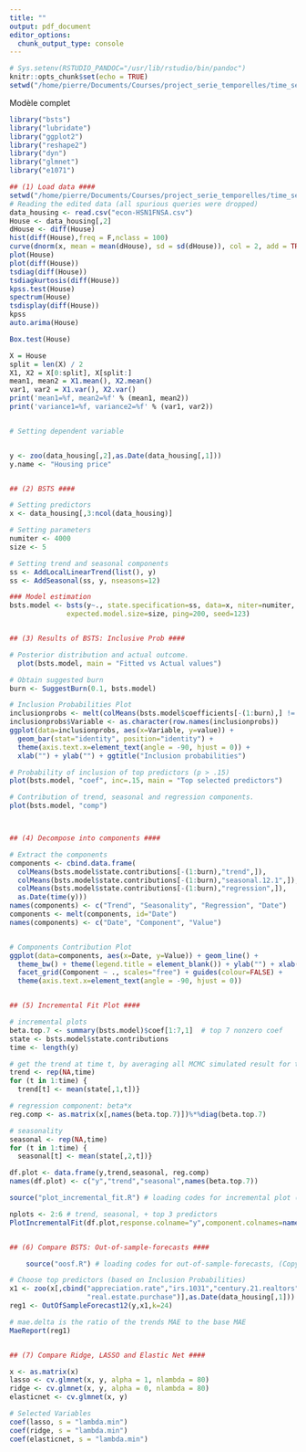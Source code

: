 ```yaml
---
title: ""
output: pdf_document
editor_options: 
  chunk_output_type: console
---
```


\pagenumbering{gobble} 

```r
# Sys.setenv(RSTUDIO_PANDOC="/usr/lib/rstudio/bin/pandoc")
knitr::opts_chunk$set(echo = TRUE)
setwd("/home/pierre/Documents/Courses/project_serie_temporelles/time_series_project/R_scripts/")
```

Modèle complet



```r
library("bsts")
library("lubridate")
library("ggplot2")
library("reshape2")
library("dyn")
library("glmnet")
library("e1071") 

## (1) Load data ####
setwd("/home/pierre/Documents/Courses/project_serie_temporelles/time_series_project/R_scripts/nowcasting-google-queries-master/code/")
# Reading the edited data (all spurious queries were dropped)
data_housing <- read.csv("econ-HSN1FNSA.csv")
House <- data_housing[,2]
dHouse <- diff(House)
hist(diff(House),freq = F,nclass = 100)
curve(dnorm(x, mean = mean(dHouse), sd = sd(dHouse)), col = 2, add = TRUE)
plot(House)
plot(diff(House))
tsdiag(diff(House))
tsdiagkurtosis(diff(House))
kpss.test(House)
spectrum(House)
tsdisplay(diff(House))
kpss
auto.arima(House)

Box.test(House)

X = House
split = len(X) / 2
X1, X2 = X[0:split], X[split:]
mean1, mean2 = X1.mean(), X2.mean()
var1, var2 = X1.var(), X2.var()
print('mean1=%f, mean2=%f' % (mean1, mean2))
print('variance1=%f, variance2=%f' % (var1, var2))


# Setting dependent variable


y <- zoo(data_housing[,2],as.Date(data_housing[,1]))
y.name <- "Housing price"


## (2) BSTS ####

# Setting predictors
x <- data_housing[,3:ncol(data_housing)]

# Setting parameters
numiter <- 4000
size <- 5

# Setting trend and seasonal components
ss <- AddLocalLinearTrend(list(), y)
ss <- AddSeasonal(ss, y, nseasons=12)

### Model estimation
bsts.model <- bsts(y~., state.specification=ss, data=x, niter=numiter,
              expected.model.size=size, ping=200, seed=123)


## (3) Results of BSTS: Inclusive Prob ####

# Posterior distribution and actual outcome.
  plot(bsts.model, main = "Fitted vs Actual values")

# Obtain suggested burn
burn <- SuggestBurn(0.1, bsts.model)

# Inclusion Probabilities Plot
inclusionprobs <- melt(colMeans(bsts.model$coefficients[-(1:burn),] != 0))
inclusionprobs$Variable <- as.character(row.names(inclusionprobs))
ggplot(data=inclusionprobs, aes(x=Variable, y=value)) + 
  geom_bar(stat="identity", position="identity") + 
  theme(axis.text.x=element_text(angle = -90, hjust = 0)) + 
  xlab("") + ylab("") + ggtitle("Inclusion probabilities")

# Probability of inclusion of top predictors (p > .15)
plot(bsts.model, "coef", inc=.15, main = "Top selected predictors")

# Contribution of trend, seasonal and regression components.
plot(bsts.model, "comp")



## (4) Decompose into components ####

# Extract the components
components <- cbind.data.frame(
  colMeans(bsts.model$state.contributions[-(1:burn),"trend",]),                               
  colMeans(bsts.model$state.contributions[-(1:burn),"seasonal.12.1",]),
  colMeans(bsts.model$state.contributions[-(1:burn),"regression",]),
  as.Date(time(y)))  
names(components) <- c("Trend", "Seasonality", "Regression", "Date")
components <- melt(components, id="Date")
names(components) <- c("Date", "Component", "Value")


# Components Contribution Plot
ggplot(data=components, aes(x=Date, y=Value)) + geom_line() + 
  theme_bw() + theme(legend.title = element_blank()) + ylab("") + xlab("") + 
  facet_grid(Component ~ ., scales="free") + guides(colour=FALSE) + 
  theme(axis.text.x=element_text(angle = -90, hjust = 0))


## (5) Incremental Fit Plot ####

# incremental plots
beta.top.7 <- summary(bsts.model)$coef[1:7,1]  # top 7 nonzero coef
state <- bsts.model$state.contributions
time <- length(y)

# get the trend at time t, by averaging all MCMC simulated result for time t
trend <- rep(NA,time)
for (t in 1:time) {
  trend[t] <- mean(state[,1,t])}

# regression component: beta*x
reg.comp <- as.matrix(x[,names(beta.top.7)])%*%diag(beta.top.7) 

# seasonality
seasonal <- rep(NA,time)
for (t in 1:time) {
  seasonal[t] <- mean(state[,2,t])}

df.plot <- data.frame(y,trend,seasonal, reg.comp)
names(df.plot) <- c("y","trend","seasonal",names(beta.top.7))

source("plot_incremental_fit.R") # loading codes for incremental plot (Copyright 2012 Google Inc.)

nplots <- 2:6 # trend, seasonal, + top 3 predictors
PlotIncrementalFit(df.plot,response.colname="y",component.colnames=names(df.plot)[nplots])


## (6) Compare BSTS: Out-of-sample-forecasts ####

    source("oosf.R") # loading codes for out-of-sample-forecasts, (Copyright 2014 Google Inc.)

# Choose top predictors (based on Inclusion Probabilities)
x1 <- zoo(x[,cbind("appreciation.rate","irs.1031","century.21.realtors",
                   "real.estate.purchase")],as.Date(data_housing[,1]))
reg1 <- OutOfSampleForecast12(y,x1,k=24)

# mae.delta is the ratio of the trends MAE to the base MAE
MaeReport(reg1)


## (7) Compare Ridge, LASSO and Elastic Net ####

x <- as.matrix(x)
lasso <- cv.glmnet(x, y, alpha = 1, nlambda = 80)
ridge <- cv.glmnet(x, y, alpha = 0, nlambda = 80)
elasticnet <- cv.glmnet(x, y)

# Selected Variables
coef(lasso, s = "lambda.min")
coef(ridge, s = "lambda.min")
coef(elasticnet, s = "lambda.min")
```
